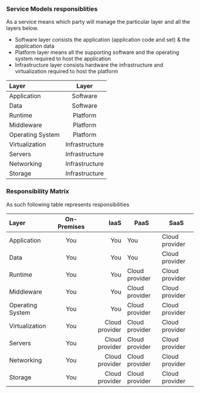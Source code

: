### Service Models responsiblities

As a service means which party will manage the particular layer and all the layers below.

- Software layer consists the application (application code and set) & the application data
- Platform layer means all the supporting software and the operating system required to host the application
- Infrastructure layer consists hardware the infrastructure and virtualization required to host the platform

| Layer            |     Layer      |
| :--------------- | :------------: |
| Application      |    Software    |
| Data             |    Software    |
| Runtime          |    Platform    |
| Middleware       |    Platform    |
| Operating System |    Platform    |
| Virtualization   | Infrastructure |
| Servers          | Infrastructure |
| Networking       | Infrastructure |
| Storage          | Infrastructure |

### Responsibility Matrix

As such following table represents responsibilities

| Layer            | On-Premises |           IaaS | PaaS           | SaaS           |
| :--------------- | :---------: | -------------: | -------------- | -------------- |
| Application      |     You     |            You | You            | Cloud provider |
| Data             |     You     |            You | You            | Cloud provider |
| Runtime          |     You     |            You | Cloud provider | Cloud provider |
| Middleware       |     You     |            You | Cloud provider | Cloud provider |
| Operating System |     You     |            You | Cloud provider | Cloud provider |
| Virtualization   |     You     | Cloud provider | Cloud provider | Cloud provider |
| Servers          |     You     | Cloud provider | Cloud provider | Cloud provider |
| Networking       |     You     | Cloud provider | Cloud provider | Cloud provider |
| Storage          |     You     | Cloud provider | Cloud provider | Cloud provider |
